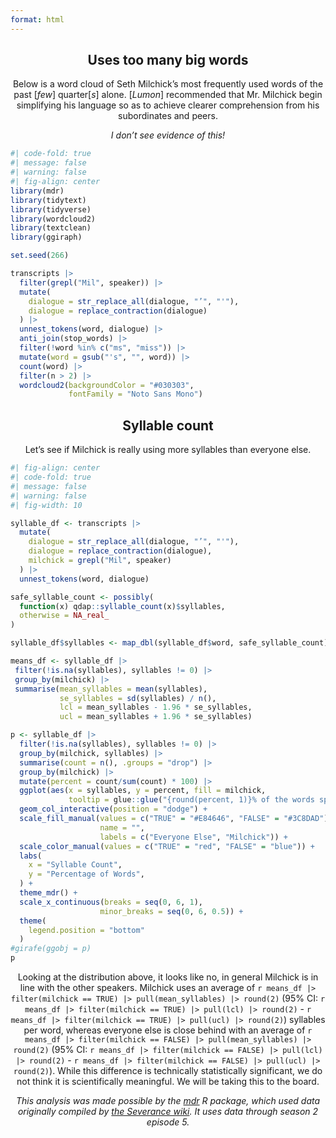```yaml
---
format: html
---
```


<center>

::: text

## Uses too many big words

Below is a word cloud of Seth Milchick's most frequently used words of the past \[*few*\] quarter\[*s*\] alone. \[*Lumon*\] recommended that Mr. Milchick begin simplifying his language so as to achieve clearer comprehension from his subordinates and peers.

*I don't see evidence of this!*
:::

</center>


```r
#| code-fold: true
#| message: false
#| warning: false
#| fig-align: center
library(mdr)
library(tidytext)
library(tidyverse)
library(wordcloud2)
library(textclean)
library(ggiraph)

set.seed(266)

transcripts |> 
  filter(grepl("Mil", speaker)) |>
  mutate(
    dialogue = str_replace_all(dialogue, "’", "'"),
    dialogue = replace_contraction(dialogue)
  ) |>
  unnest_tokens(word, dialogue) |>
  anti_join(stop_words) |>
  filter(!word %in% c("ms", "miss")) |>
  mutate(word = gsub("'s", "", word)) |>
  count(word) |>
  filter(n > 2) |>
  wordcloud2(backgroundColor = "#030303",
             fontFamily = "Noto Sans Mono")
```

<center>

::: text
## Syllable count

Let's see if Milchick is really using more syllables than everyone else.
:::

</center>

```r
#| fig-align: center
#| code-fold: true
#| message: false
#| warning: false
#| fig-width: 10

syllable_df <- transcripts |>
  mutate(
    dialogue = str_replace_all(dialogue, "’", "'"),
    dialogue = replace_contraction(dialogue),
    milchick = grepl("Mil", speaker)
  ) |>
  unnest_tokens(word, dialogue) 

safe_syllable_count <- possibly(
  function(x) qdap::syllable_count(x)$syllables, 
  otherwise = NA_real_
)

syllable_df$syllables <- map_dbl(syllable_df$word, safe_syllable_count)

means_df <- syllable_df |>
 filter(!is.na(syllables), syllables != 0) |>
 group_by(milchick) |>
 summarise(mean_syllables = mean(syllables),
           se_syllables = sd(syllables) / n(),
           lcl = mean_syllables - 1.96 * se_syllables,
           ucl = mean_syllables + 1.96 * se_syllables)

p <- syllable_df |>
  filter(!is.na(syllables), syllables != 0) |>
  group_by(milchick, syllables) |>
  summarise(count = n(), .groups = "drop") |>
  group_by(milchick) |>
  mutate(percent = count/sum(count) * 100) |> 
  ggplot(aes(x = syllables, y = percent, fill = milchick,
             tooltip = glue::glue("{round(percent, 1)}% of the words spoken by {ifelse(milchick, 'Milchick','everyone else')} had {syllables} {ifelse(syllables !=1, 'syllables', 'syllable')}")))+
  geom_col_interactive(position = "dodge") +
  scale_fill_manual(values = c("TRUE" = "#E84646", "FALSE" = "#3C8DAD"),
                    name = "",
                    labels = c("Everyone Else", "Milchick")) +
  scale_color_manual(values = c("TRUE" = "red", "FALSE" = "blue")) +
  labs(
    x = "Syllable Count",
    y = "Percentage of Words",
  ) +
  theme_mdr() +
  scale_x_continuous(breaks = seq(0, 6, 1),
                    minor_breaks = seq(0, 6, 0.5)) +
  theme(
    legend.position = "bottom"
  )
#girafe(ggobj = p)
p
```


<center>

::: text
Looking at the distribution above, it looks like no, in general Milchick is in line with the other speakers. Milchick uses an average of `r means_df |> filter(milchick == TRUE) |> pull(mean_syllables) |> round(2)` (95% CI: `r means_df |> filter(milchick == TRUE) |> pull(lcl) |> round(2)` - `r means_df |> filter(milchick == TRUE) |> pull(ucl) |> round(2)`) syllables per word, whereas everyone else is close behind with an average of `r means_df |> filter(milchick == FALSE) |> pull(mean_syllables) |> round(2)` (95% CI: `r means_df |> filter(milchick == FALSE) |> pull(lcl) |> round(2)` - `r means_df |> filter(milchick == FALSE) |> pull(ucl) |> round(2)`). While this difference is technically statistically significant, we do not think it is scientifically meaningful. We will be taking this to the board.

*This analysis was made possible by the [mdr](https://lucymcgowan.github.io/mdr) R package, which used data originally compiled by [the Severance wiki](https://severance.wiki/). It uses data through season 2 episode 5.*
:::

</center>
